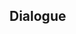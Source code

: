 {{Genius Invokation TCG Stage
|type         = Serious Showdown
|character    = Mona
|group        = Invitation Board
|requirement  = 7
|introduction = "'Don't use your hydromancy to check the cards,' you say? Hey now, what do you take me for? Would I really need hydromancy for such trivial calculations..."<br />{{Color|bp|Special Rule: "Mona" starts with the Talent Card "Prophecy of Submersion" equipped.}}
|objective_1  = Achieve victory
|reward_1     = Lucky Coin*1000
|lineup       = Mona;Fischl;Bennett
|action       = Prophecy of Submersion;Wine-Stained Tricorne;Witch's Scorching Hat;Thunder Summoner's Crown;Timaeus;Sacrificial Fragments;Timmie;Chang the Ninth;Liyue Harbor Wharf;Strategize;Starsigns;Lotus Flower Crisp;Adeptus' Temptation;Changing Shifts;I Haven't Lost Yet!;Prophecy of Submersion;Wine-Stained Tricorne;Witch's Scorching Hat;Thunder Summoner's Crown;Timaeus;Sacrificial Fragments;Timmie;Chang the Ninth;Liyue Harbor Wharf;Strategize;Starsigns;Lotus Flower Crisp;Adeptus' Temptation;Changing Shifts;I Haven't Lost Yet!
}}

==Dialogue==
{{Transclude|Genius Invokation TCG/Stage/Mona|Serious Showdown}}